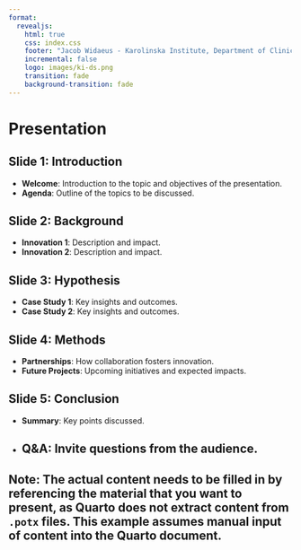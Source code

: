 ```yaml
---
format:
  revealjs:
    html: true
    css: index.css
    footer: "Jacob Widaeus - Karolinska Institute, Department of Clinical Sciences, Danderyd Hospital"
    incremental: false
    logo: images/ki-ds.png
    transition: fade
    background-transition: fade
---
```

# Presentation

## Slide 1: Introduction

- **Welcome**: Introduction to the topic and objectives of the presentation.
- **Agenda**: Outline of the topics to be discussed.

## Slide 2: Background

- **Innovation 1**: Description and impact.
- **Innovation 2**: Description and impact.

## Slide 3: Hypothesis

- **Case Study 1**: Key insights and outcomes.
- **Case Study 2**: Key insights and outcomes.

## Slide 4: Methods

- **Partnerships**: How collaboration fosters innovation.
- **Future Projects**: Upcoming initiatives and expected impacts.

## Slide 5: Conclusion

- **Summary**: Key points discussed.
- **Q&A**: Invite questions from the audience.
---

Note: The actual content needs to be filled in by referencing the material that you want to present, as Quarto does not extract content from `.potx` files. This example assumes manual input of content into the Quarto document.
---